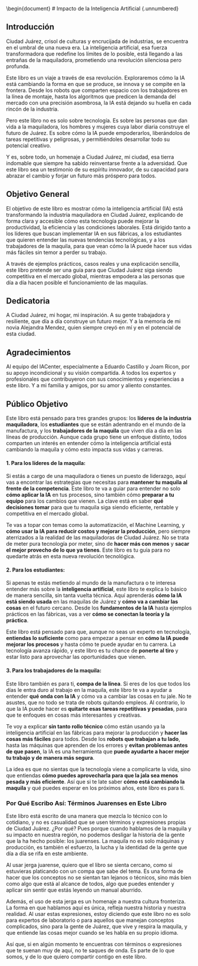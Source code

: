 \begin{document}
# Impacto de la Inteligencia Artificial {.unnumbered}

## Introducción {-}

Ciudad Juárez, crisol de culturas y encrucijada de industrias, se encuentra en el umbral de una nueva era. La inteligencia artificial, esa fuerza transformadora que redefine los límites de lo posible, está llegando a las entrañas de la maquiladora, prometiendo una revolución silenciosa pero profunda.

Este libro es un viaje a través de esa revolución. Exploraremos cómo la IA está cambiando la forma en que se produce, se innova y se compite en la frontera. Desde los robots que comparten espacio con los trabajadores en la línea de montaje, hasta los algoritmos que predicen la demanda del mercado con una precisión asombrosa, la IA está dejando su huella en cada rincón de la industria.

Pero este libro no es solo sobre tecnología. Es sobre las personas que dan vida a la maquiladora, los hombres y mujeres cuya labor diaria construye el futuro de Juárez. Es sobre cómo la IA puede empoderarlos, liberándolos de tareas repetitivas y peligrosas, y permitiéndoles desarrollar todo su potencial creativo.

Y es, sobre todo, un homenaje a Ciudad Juárez, mi ciudad, esa tierra indomable que siempre ha sabido reinventarse frente a la adversidad. Que este libro sea un testimonio de su espíritu innovador, de su capacidad para abrazar el cambio y forjar un futuro más próspero para todos.

## Objetivo General

El objetivo de este libro es mostrar cómo la inteligencia artificial (IA) está transformando la industria maquiladora en Ciudad Juárez, explicando de forma clara y accesible cómo esta tecnología puede mejorar la productividad, la eficiencia y las condiciones laborales. Está dirigido tanto a los líderes que buscan implementar IA en sus fábricas, a los estudiantes que quieren entender las nuevas tendencias tecnológicas, y a los trabajadores de la maquila, para que vean cómo la IA puede hacer sus vidas más fáciles sin temor a perder su trabajo. 

A través de ejemplos prácticos, casos reales y una explicación sencilla, este libro pretende ser una guía para que Ciudad Juárez siga siendo competitiva en el mercado global, mientras empodera a las personas que día a día hacen posible el funcionamiento de las maquilas.

## Dedicatoria {-}

A Ciudad Juárez, mi hogar, mi inspiración. A su gente trabajadora y resiliente, que día a día construye un futuro mejor. Y a la memoria de mi novia Alejandra Mendez, quien siempre creyó en mí y en el potencial de esta ciudad.

## Agradecimientos {-}

Al equipo del IACenter, especialmente a Eduardo Castillo y Joam Ricon, por su apoyo incondicional y su visión compartida. A todos los expertos y profesionales que contribuyeron con sus conocimientos y experiencias a este libro. Y a mi familia y amigos, por su amor y aliento constantes.

## Público Objetivo {-}

Este libro está pensado para tres grandes grupos: los **líderes de la industria maquiladora**, los **estudiantes** que se están adentrando en el mundo de la manufactura, y los **trabajadores de la maquila** que viven día a día en las líneas de producción. Aunque cada grupo tiene un enfoque distinto, todos comparten un interés en entender cómo la inteligencia artificial está cambiando la maquila y cómo esto impacta sus vidas y carreras.

#### 1. Para los líderes de la maquila:
Si estás a cargo de una maquiladora o tienes un puesto de liderazgo, aquí vas a encontrar las estrategias que necesitas para **mantener tu maquila al frente de la competencia**. Este libro te va a guiar para entender no solo **cómo aplicar la IA** en tus procesos, sino también cómo **preparar a tu equipo** para los cambios que vienen. La clave está en saber **qué decisiones tomar** para que tu maquila siga siendo eficiente, rentable y competitiva en el mercado global.

Te vas a topar con temas como la automatización, el Machine Learning, y **cómo usar la IA para reducir costos y mejorar la producción**, pero siempre aterrizados a la realidad de las maquiladoras de Ciudad Juárez. No se trata de meter pura tecnología por meter, sino de **hacer más con menos** y **sacar el mejor provecho de lo que ya tienes**. Este libro es tu guía para no quedarte atrás en esta nueva revolución tecnológica.

#### 2. Para los estudiantes:
Si apenas te estás metiendo al mundo de la manufactura o te interesa entender más sobre la **inteligencia artificial**, este libro te explica lo básico de manera sencilla, sin tanta vuelta técnica. Aquí aprenderás **cómo la IA está siendo usada** en las maquilas de Juárez y **cómo va a cambiar las cosas** en el futuro cercano. Desde los **fundamentos de la IA** hasta ejemplos prácticos en las fábricas, vas a ver **cómo se conectan la teoría y la práctica**.

Este libro está pensado para que, aunque no seas un experto en tecnología, **entiendas lo suficiente** como para empezar a pensar en **cómo la IA puede mejorar los procesos** y hasta cómo te puede ayudar en tu carrera. La tecnología avanza rápido, y este libro es tu chance de **ponerte al tiro** y estar listo para aprovechar las oportunidades que vienen.

#### 3. Para los trabajadores de la maquila:
Este libro también es para ti, **compa de la línea**. Si eres de los que todos los días le entra duro al trabajo en la maquila, este libro te va a ayudar a entender **qué onda con la IA** y cómo va a cambiar las cosas en tu jale. No te asustes, que no todo se trata de robots quitando empleos. Al contrario, lo que la IA puede hacer es **quitarte esas tareas repetitivas y pesadas**, para que te enfoques en cosas más interesantes y creativas.

Te voy a explicar **sin tanto rollo técnico** cómo están usando ya la inteligencia artificial en las fábricas para mejorar la producción y **hacer las cosas más fáciles** para todos. Desde los **robots que trabajan a tu lado**, hasta las máquinas que aprenden de los errores y **evitan problemas antes de que pasen**, la IA es una herramienta que **puede ayudarte a hacer mejor tu trabajo y de manera más segura**.

La idea es que no sientas que la tecnología viene a complicarte la vida, sino que entiendas **cómo puedes aprovecharla para que la jala sea menos pesada y más eficiente**. Así que si te late saber **cómo está cambiando la maquila** y qué puedes esperar en los próximos años, este libro es para ti.

### Por Qué Escribo Así: Términos Juarenses en Este Libro {-}

Este libro está escrito de una manera que mezcla lo técnico con lo cotidiano, y no es casualidad que se usen términos y expresiones propias de Ciudad Juárez. ¿Por qué? Pues porque cuando hablamos de la maquila y su impacto en nuestra región, no podemos desligar la historia de la gente que la ha hecho posible: los juarenses. La maquila no es solo máquinas y producción, es también el esfuerzo, la lucha y la identidad de la gente que día a día se rifa en este ambiente.

Al usar jerga juarense, quiero que el libro se sienta cercano, como si estuvieras platicando con un compa que sabe del tema. Es una forma de hacer que los conceptos no se sientan tan lejanos o técnicos, sino más bien como algo que está al alcance de todos, algo que puedes entender y aplicar sin sentir que estás leyendo un manual aburrido.

Además, el uso de esta jerga es un homenaje a nuestra cultura fronteriza. La forma en que hablamos aquí es única, refleja nuestra historia y nuestra realidad. Al usar estas expresiones, estoy diciendo que este libro no es solo para expertos de laboratorio o para aquellos que manejan conceptos complicados, sino para la gente de Juárez, que vive y respira la maquila, y que entiende las cosas mejor cuando se les habla en su propio idioma.

Así que, si en algún momento te encuentras con términos o expresiones que te suenan muy de aquí, no te saques de onda. Es parte de lo que somos, y de lo que quiero compartir contigo en este libro.